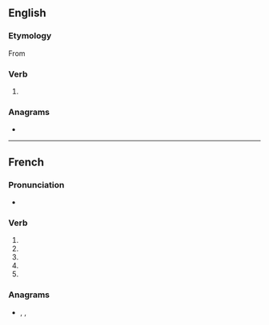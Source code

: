 {{also|polarisé}}
==English==

===Etymology===
From {{der|en|fr|polariser}}

===Verb===
{{en-verb|polaris}}

# {{standard spelling of|from=non-Oxford British spelling|polarize|lang=en}}

===Anagrams===
* {{anagrams|en|rape oils}}

----

==French==

===Pronunciation===
* {{IPA|lang=fr|/pɔ.la.ʁiz/}}

===Verb===
{{head|fr|verb form}}

# {{inflection of|polariser||1|s|pres|indc|lang=fr}}
# {{inflection of|polariser||3|s|pres|indc|lang=fr}}
# {{inflection of|polariser||1|s|pres|subj|lang=fr}}
# {{inflection of|polariser||1|s|pres|subj|lang=fr}}
# {{inflection of|polariser||2|s|impr|lang=fr}}

===Anagrams===
* {{l|fr|ploieras}}, {{l|fr|polaires}}, {{l|fr|spoliera}}